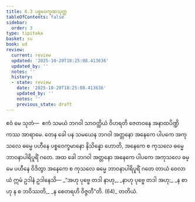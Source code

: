 ```yaml
---
title: 6.3 ပစ္စဝေက္ခဏသုတ္တ
tableOfContents: false
sidebar:
  order: 3
type: tipitaka
basket: su
book: ud
review:
  current: review
  updated: '2025-10-20T18:25:08.413636'
  updated_by: ''
  notes: ''
  history:
  - state: review
    date: '2025-10-20T18:25:08.413636'
    updated_by: ''
    notes: ''
    previous_state: draft
---
```



<DynamicBreadcrumb />


<ReviewStatus review={frontmatter.review} showDetails={true} />

<HypothesisAnnotation frontmatter={frontmatter} />

<Division number="53" book="ud" e="ch" v="18" p="157">

<Paragraph number="486" book="ud">
ဧဝံ မေ သုတံ—  ဧကံ သမယံ ဘဂဝါ သာဝတ္ထိယံ ဝိဟရတိ ဇေတဝနေ အနာထပိဏ္ဍိကဿ အာရာမေ. တေန ခေါ ပန သမယေန ဘဂဝါ အတ္တနော အနေကေ ပါပကေ အကုသလေ ဓမ္မေ ပဟီနေ ပစ္စဝေက္ခမာနော နိသိန္နော ဟောတိ, အနေကေ စ ကုသလေ ဓမ္မေ ဘာဝနာပါရိပူရိံ ဂတေ.
</Paragraph>

<Paragraph number="487" book="ud">
အထ ခေါ ဘဂဝါ အတ္တနော အနေကေ ပါပကေ အကုသလေ ဓမ္မေ ပဟီနေ ဝိဒိတွာ အနေကေ စ ကုသလေ ဓမ္မေ ဘာဝနာပါရိပူရိံ ဂတေ တာယံ ဝေလာယံ ဣမံ ဥဒါနံ ဥဒါနေသိ—
</Paragraph>

<Paragraph number="488" type="verses" book="ud">
_“အဟု ပုဗ္ဗေ တဒါ နာဟု,_  
_နာဟု ပုဗ္ဗေ တဒါ အဟု;_  
_န စာဟု န စ ဘဝိဿတိ,_  
_န စေတရဟိ ဝိဇ္ဇတီ”တိ. (64)_  


</Paragraph>
</Division>

<Paragraph number="489" type="center" book="ud">
တတိယံ.
</Paragraph>